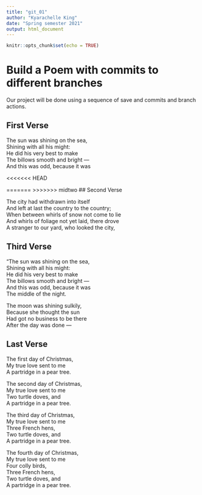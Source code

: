 ```yaml
---
title: "git_01"
author: "Kyarachelle King"
date: "Spring semester 2021"
output: html_document
---
```


```r
knitr::opts_chunk$set(echo = TRUE)
```
# Build a Poem with commits to different branches
Our project will be done using a sequence of save and commits and branch actions.
<!-- Do not modify or change any text in "!--" bracketed areas such as this --- these are instructions to
you, if you change any of this the git program will notice it and compromise your git merging strategy !-->

## First Verse 
<!--Put the first five lines of a poem by Lewis Carrol in this section!-->

The sun was shining on the sea,  
Shining with all his might:  
He did his very best to make  
The billows smooth and bright —  
And this was odd, because it was  


<<<<<<< HEAD

=======
>>>>>>> midtwo
## Second Verse
<!--Put the first five lines of a poem by Robert Frost here!-->

The city had withdrawn into itself  
And left at last the country to the country;  
When between whirls of snow not come to lie  
And whirls of foliage not yet laid, there drove  
A stranger to our yard, who looked the city,  


## Third Verse
<!--Put the first two verses of The Walrus and the Carpenter here!-->

"The sun was shining on the sea,  
      Shining with all his might:  
He did his very best to make  
      The billows smooth and bright —  
And this was odd, because it was  
      The middle of the night.  

The moon was shining sulkily,  
      Because she thought the sun  
Had got no business to be there  
      After the day was done —  


## Last Verse
<!--Put a short poem of your choice 8-20 lines,here!-->

The first day of Christmas,  
My true love sent to me  
A partridge in a pear tree.  

The second day of Christmas,  
My true love sent to me  
Two turtle doves, and  
A partridge in a pear tree.  

The third day of Christmas,  
My true love sent to me  
Three French hens,  
Two turtle doves, and  
A partridge in a pear tree.  

The fourth day of Christmas,  
My true love sent to me  
Four colly birds,  
Three French hens,  
Two turtle doves, and  
A partridge in a pear tree.  

